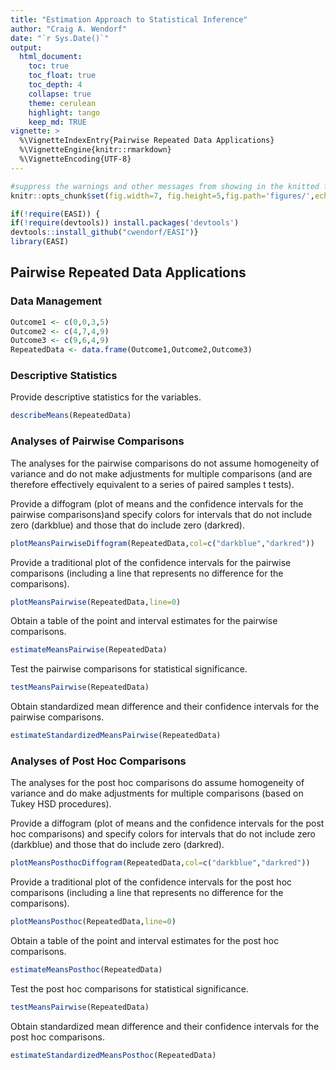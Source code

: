 ```yaml
---
title: "Estimation Approach to Statistical Inference"
author: "Craig A. Wendorf"
date: "`r Sys.Date()`"
output:
  html_document:
    toc: true
    toc_float: true
    toc_depth: 4
    collapse: true
    theme: cerulean
    highlight: tango
    keep_md: TRUE
vignette: >
  %\VignetteIndexEntry{Pairwise Repeated Data Applications}
  %\VignetteEngine{knitr::rmarkdown}
  %\VignetteEncoding{UTF-8}
---
```


```r
#suppress the warnings and other messages from showing in the knitted file.
knitr::opts_chunk$set(fig.width=7, fig.height=5,fig.path='figures/',echo=TRUE,warning=FALSE,message=FALSE)
```

```r
if(!require(EASI)) {
if(!require(devtools)) install.packages('devtools')
devtools::install_github("cwendorf/EASI")}
library(EASI)
```

## Pairwise Repeated Data Applications

### Data Management

```r
Outcome1 <- c(0,0,3,5)
Outcome2 <- c(4,7,4,9)
Outcome3 <- c(9,6,4,9)
RepeatedData <- data.frame(Outcome1,Outcome2,Outcome3)
```

### Descriptive Statistics

Provide descriptive statistics for the variables.
```r
describeMeans(RepeatedData)
```

### Analyses of Pairwise Comparisons

The analyses for the pairwise comparisons do not assume homogeneity of variance and do not make adjustments for multiple comparisons (and are therefore effectively equivalent to a series of paired samples t tests).

Provide a diffogram (plot of means and the confidence intervals for the pairwise comparisons)and specify colors for intervals that do not include zero (darkblue) and those that do include zero (darkred).
```r
plotMeansPairwiseDiffogram(RepeatedData,col=c("darkblue","darkred"))
```

Provide a traditional plot of the confidence intervals for the pairwise comparisons (including a line that represents no difference for the comparisons).
```r
plotMeansPairwise(RepeatedData,line=0)
```

Obtain a table of the point and interval estimates for the pairwise comparisons.
```r
estimateMeansPairwise(RepeatedData)
```
Test the pairwise comparisons for statistical significance.
```r
testMeansPairwise(RepeatedData)
```
Obtain standardized mean difference and their confidence intervals for the pairwise comparisons.
```r
estimateStandardizedMeansPairwise(RepeatedData)
```

### Analyses of Post Hoc Comparisons

The analyses for the post hoc comparisons do assume homogeneity of variance and do make adjustments for multiple comparisons (based on Tukey HSD procedures).

Provide a diffogram (plot of means and the confidence intervals for the post hoc comparisons) and specify colors for intervals that do not include zero (darkblue) and those that do include zero (darkred).
```r
plotMeansPosthocDiffogram(RepeatedData,col=c("darkblue","darkred"))
```

Provide a traditional plot of the confidence intervals for the post hoc comparisons (including a line that represents no difference for the comparisons).
```r
plotMeansPosthoc(RepeatedData,line=0)
```

Obtain a table of the point and interval estimates for the post hoc comparisons.
```r
estimateMeansPosthoc(RepeatedData)
```
Test the post hoc comparisons for statistical significance.
```r
testMeansPairwise(RepeatedData)
```
Obtain standardized mean difference and their confidence intervals for the post hoc comparisons.
```r
estimateStandardizedMeansPosthoc(RepeatedData)
```
